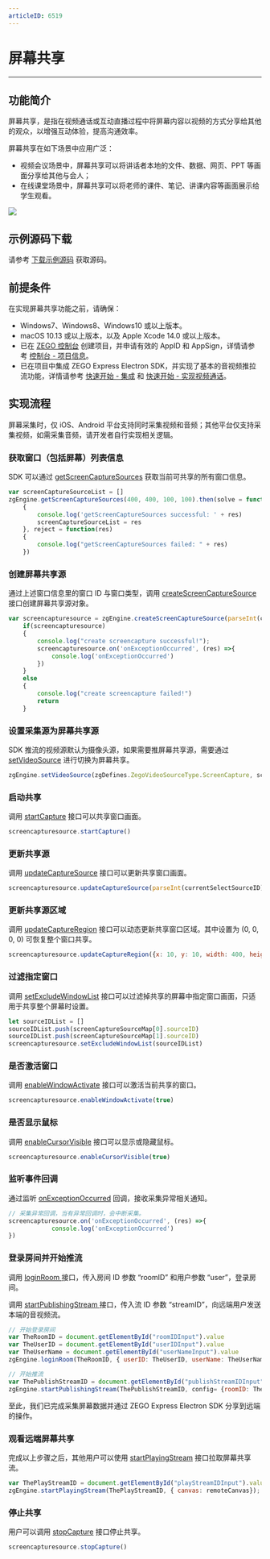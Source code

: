 ```yaml
---
articleID: 6519
---
```

# 屏幕共享

- - -
  
## 功能简介

屏幕共享，是指在视频通话或互动直播过程中将屏幕内容以视频的方式分享给其他的观众，以增强互动体验，提高沟通效率。

屏幕共享在如下场景中应用广泛：

- 视频会议场景中，屏幕共享可以将讲话者本地的文件、数据、网页、PPT 等画面分享给其他与会人；
- 在线课堂场景中，屏幕共享可以将老师的课件、笔记、讲课内容等画面展示给学生观看。

<Frame width="512" height="auto" caption=""><img src="https://storage.zego.im/sdk-doc/Pics/Express/screen_share_scene_new.png" /></Frame>

## 示例源码下载

请参考 [下载示例源码](!DownloadDemo/DownloadDemo) 获取源码。

## 前提条件

在实现屏幕共享功能之前，请确保：

- Windows7、Windows8、Windows10 或以上版本。
- macOS 10.13 或以上版本，以及 Apple Xcode 14.0 或以上版本。
- 已在 [ZEGO 控制台](https://console.zego.im) 创建项目，并申请有效的 AppID 和 AppSign，详情请参考 [控制台 - 项目信息](/console/guide-doc2)。
- 已在项目中集成 ZEGO Express Electron SDK，并实现了基本的音视频推拉流功能，详情请参考 [快速开始 - 集成](!ExpressVideoSDK-Integration/SDK_Integration) 和 [快速开始 - 实现视频通话](!ExpressVideoSDK-Integration/Solution_Implementation)。


## 实现流程

<Warning title="注意">
屏幕采集时，仅 iOS、Android 平台支持同时采集视频和音频；其他平台仅支持采集视频，如需采集音频，请开发者自行实现相关逻辑。
</Warning>

### 获取窗口（包括屏幕）列表信息

SDK 可以通过 [getScreenCaptureSources](@getScreenCaptureSources) 获取当前可共享的所有窗口信息。

```js
var screenCaptureSourceList = []
zgEngine.getScreenCaptureSources(400, 400, 100, 100).then(solve = function(res)        
    {
        console.log('getScreenCaptureSources successful: ' + res)
        screenCaptureSourceList = res
    }, reject = function(res)
    {
        console.log("getScreenCaptureSources failed: " + res)
    })
```

### 创建屏幕共享源

通过上述窗口信息里的窗口 ID 与窗口类型，调用 [createScreenCaptureSource](@createScreenCaptureSource) 接口创建屏幕共享源对象。

```js
var screencapturesource = zgEngine.createScreenCaptureSource(parseInt(currentSelectSourceID), getScreenCaptureType(currentSelectSourceID))
    if(screencapturesource)
    {
        console.log("create screencapture successful!");
        screencapturesource.on('onExceptionOccurred', (res) =>{
            console.log('onExceptionOccurred')
        })
    }
    else
    {
        console.log("create screencapture failed!")
        return
    }
```

### 设置采集源为屏幕共享源

SDK 推流的视频源默认为摄像头源，如果需要推屏幕共享源，需要通过 [setVideoSource](@setVideoSource) 进行切换为屏幕共享。

```js
zgEngine.setVideoSource(zgDefines.ZegoVideoSourceType.ScreenCapture, screencapturesource.getIndex(), zgDefines.ZegoPublishChannel.Main)
```

### 启动共享

调用 [startCapture](@startCapture) 接口可以共享窗口画面。

```js
screencapturesource.startCapture()
```

### 更新共享源

调用 [updateCaptureSource](@updateCaptureSource) 接口可以更新共享窗口画面。

```js
screencapturesource.updateCaptureSource(parseInt(currentSelectSourceID), zgDefines.ZegoScreenCaptureSourceType.Window)
```

### 更新共享源区域

调用 [updateCaptureRegion](@updateCaptureRegion) 接口可以动态更新共享窗口区域。其中设置为 (0, 0, 0, 0) 可恢复整个窗口共享。


```js
screencapturesource.updateCaptureRegion({x: 10, y: 10, width: 400, height: 400})
```

### 过滤指定窗口

调用 [setExcludeWindowList](@setExcludeWindowList) 接口可以过滤掉共享的屏幕中指定窗口画面，只适用于共享整个屏幕时设置。

```js
let sourceIDList = []
sourceIDList.push(screenCaptureSourceMap[0].sourceID)
sourceIDList.push(screenCaptureSourceMap[1].sourceID)
screencapturesource.setExcludeWindowList(sourceIDList)
```

### 是否激活窗口

调用 [enableWindowActivate](@enableWindowActivate) 接口可以激活当前共享的窗口。

```js
screencapturesource.enableWindowActivate(true)
```

### 是否显示鼠标

调用 [enableCursorVisible](@enableCursorVisible) 接口可以显示或隐藏鼠标。

```js
screencapturesource.enableCursorVisible(true)
```

### 监听事件回调

通过监听 [onExceptionOccurred](!setting_callback#onExceptionOccurred) 回调，接收采集异常相关通知。

```js
// 采集异常回调，当有异常回调时，会中断采集。
screencapturesource.on('onExceptionOccurred', (res) =>{
            console.log('onExceptionOccurred')
})
```

### 登录房间并开始推流

调用 [loginRoom ](@loginRoom) 接口，传入房间 ID 参数 “roomID” 和用户参数 “user”，登录房间。

调用 [startPublishingStream ](@startPublishingStream) 接口，传入流 ID 参数 “streamID”，向远端用户发送本端的音视频流。


```js
// 开始登录房间
var TheRoomID = document.getElementById("roomIDInput").value
var TheUserID = document.getElementById("userIDInput").value
var TheUserName = document.getElementById("userNameInput").value
zgEngine.loginRoom(TheRoomID, { userID: TheUserID, userName: TheUserName});

// 开始推流
var ThePublishStreamID = document.getElementById("publishStreamIDInput").value
zgEngine.startPublishingStream(ThePublishStreamID, config= {roomID: TheRoomID}, zgDefines.ZegoPublishChannel.Main);

```

至此，我们已完成采集屏幕数据并通过 ZEGO Express Electron SDK 分享到远端的操作。

### 观看远端屏幕共享

完成以上步骤之后，其他用户可以使用 [startPlayingStream](@startPlayingStream) 接口拉取屏幕共享流。

```js
var ThePlayStreamID = document.getElementById("playStreamIDInput").value
zgEngine.startPlayingStream(ThePlayStreamID, { canvas: remoteCanvas});
```
### 停止共享

用户可以调用 [stopCapture](@stopCapture) 接口停止共享。

```js
screencapturesource.stopCapture()
```
